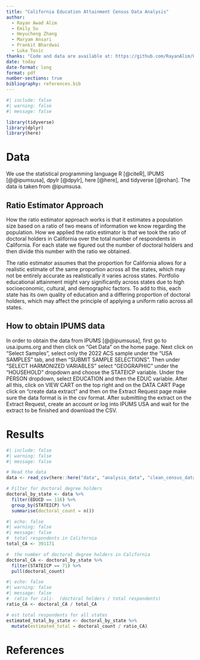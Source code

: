 ```yaml
---
title: "California Education Attainment Census Data Analysis"
author: 
  - Rayan Awad Alim
  - Emily Su
  - Heyucheng Zhang
  - Maryam Ansari
  - Prankit Bhardwai
  - Luka Tosic
thanks: "Code and data are available at: https://github.com/RayanAlim/US_Census_Education_Data_Analysis/"
date: today
date-format: long
format: pdf
number-sections: true
bibliography: references.bib
---
```


```r
#| include: false
#| warning: false
#| message: false

library(tidyverse)
library(dplyr)
library(here)
```

# Data

We use the statistical programming language R [@citeR], IPUMS [@@ipumsusa], dpylr [@dpylr], here [@here], and tidyverse [@rohan]. The data is taken from @ipumsusa. 

## Ratio Estimator Approach 

How the ratio estimator approach works is that it estimates a population size based on a ratio of two means of information we know regarding the population. How we applied the ratio estimator is that we took the ratio of doctoral holders in California over the total number of respondents in California. For each state we figured out the number of doctoral holders and then divide this number with the ratio we obtained. 

The ratio estimator assumes that the proportion for California allows for a realistic estimate of the same proportion across all the states, which may not be entirely accurate as realistically it varies across states. Portfolio educational attainment might vary significantly across states due to high socioeconomic, cultural, and demographic factors. To add to this, each state has its own quality of education and a differing proportion of doctoral holders, which may affect the principle of applying a uniform ratio across all states.

## How to obtain IPUMS data
In order to obtain the data from IPUMS [@@ipumsusa], first go to usa.ipums.org and then click on "Get Data" on the home page. Next click on "Select Samples", select only the 2022 ACS sample under the "USA SAMPLES" tab, and then "SUBMIT SAMPLE SELECTIONS". Then under "SELECT HARMONIZED VARIABLES" select "GEOGRAPHIC" under the "HOUSEHOLD" dropdown and choose the STATEICP variable. Under the PERSON dropdown, select EDUCATION and then the EDUC variable. After all this, click on VIEW CART on the top right and on the DATA CART Page click on "create data extract" and then on the Extract Request page make sure the data format is in the csv format. After submitting the extract on the Extract Request, create an account or log into IPUMS USA and wait for the extract to be finished and download the CSV.   

# Results

```r
#| include: false
#| warning: false
#| message: false

# Read the data 
data <- read_csv(here::here("data", "analysis_data", "clean_census_data.csv"))

# Filter for doctoral degree holders 
doctoral_by_state <- data %>%
  filter(EDUCD == 116) %>%
  group_by(STATEICP) %>%
  summarise(doctoral_count = n())
```

```r
#| echo: false
#| warning: false
#| message: false
#  total respondents in California
total_CA <- 391171

#  the number of doctoral degree holders in California
doctoral_CA <- doctoral_by_state %>%
  filter(STATEICP == 71) %>%
  pull(doctoral_count)
```

```r
#| echo: false
#| warning: false
#| message: false
#  ratio for cali-  (doctoral holders / total respondents)
ratio_CA <- doctoral_CA / total_CA

# est total respondents for all states
estimated_total_by_state <- doctoral_by_state %>%
  mutate(estimated_total = doctoral_count / ratio_CA)
```


\newpage


# References


